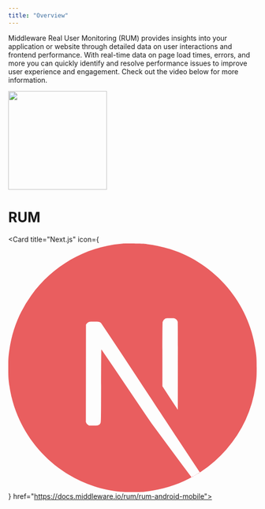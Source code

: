 ```yaml
---
title: "Overview"
---
```

Middleware Real User Monitoring (RUM) provides insights into your application or website through detailed data on user interactions and frontend performance. With real-time data on page load times, errors, and more you can quickly identify and resolve performance issues to improve user experience and engagement. Check out the video below for more information.

<a href="https://www.loom.com/share/ed0f136a6dd7436ba951356c936e0ca3" target="_blank">
  <img height="200" noZoom src="/images/rum_0.png" />
</a>

# RUM

<CardGroup cols={4}>
  <Card title="Browser" color="#e95e5f" icon="window" href="https://docs.middleware.io/rum/getting-started">
  </Card>

  <Card title="Next.js" icon={<svg xmlns="http://www.w3.org/2000/svg" fill="#e95e5f" viewBox="0 0 512 512"><path d="M380 480c-1.9 1-1.8 1.4 .1 .4a4.9 4.9 0 0 0 1.5-1c0-.3 0-.3-1.6 .6zm3.8-2c-.9 .7-.9 .7 .2 .2c.6-.3 1.1-.6 1.1-.7c0-.4-.3-.3-1.3 .6zm2.5-1.5c-.9 .7-.9 .7 .2 .2c.6-.3 1.1-.6 1.1-.7c0-.4-.3-.3-1.3 .6zm2.5-1.5c-.9 .7-.9 .7 .2 .2c.6-.3 1.1-.6 1.1-.7c0-.4-.3-.3-1.3 .6zm3.5-2.2c-1.7 1.1-2.3 1.9-.7 1c1.1-.6 2.9-2 2.6-2a9.9 9.9 0 0 0 -1.9 1zM239.2 .1c-1.1 .1-4.6 .4-7.8 .7c-72.7 6.5-140.8 45.8-184 106.1A253.4 253.4 0 0 0 2.3 218.8C.3 232.8 0 237 0 256.1s.3 23.2 2.3 37.3c13.9 96.1 82.3 176.9 175.1 206.8c16.6 5.4 34.1 9 54 11.2c7.8 .9 41.3 .9 49 0c34.4-3.8 63.5-12.3 92.2-27c4.4-2.3 5.2-2.9 4.7-3.3a4943.6 4943.6 0 0 1 -41.7-55.9l-40.9-55.3-51.3-75.9a7082.9 7082.9 0 0 0 -51.6-75.9c-.2 0-.4 33.7-.5 74.9c-.1 72.1-.2 75-1.1 76.7a9 9 0 0 1 -4.4 4.5c-1.6 .8-3 1-10.6 1h-8.7l-2.3-1.5a9.4 9.4 0 0 1 -3.3-3.6l-1-2.3 .1-100.3 .1-100.4 1.6-1.9a13.6 13.6 0 0 1 3.7-3.1c2-1 2.9-1.1 11.5-1.1c10.2 0 11.9 .4 14.6 3.3a9959 9959 0 0 1 61.8 93c33.2 50.4 78.7 119.2 101 153l40.5 61.4 2-1.3a263.3 263.3 0 0 0 52.6-46.1 254.7 254.7 0 0 0 60.2-130.9c2-14.1 2.3-18.2 2.3-37.3s-.3-23.2-2.3-37.3C495.8 122.7 427.4 41.9 334.6 12A267.8 267.8 0 0 0 281.3 .8c-4.8-.5-37.9-1-42-.6zM344 155a10 10 0 0 1 5.1 5.9c.4 1.3 .5 29.1 .4 91.8l-.1 90-15.9-24.3-15.9-24.3v-65.4c0-42.3 .2-66 .5-67.2a10.3 10.3 0 0 1 4.9-6.3c2-1 2.8-1.2 10.7-1.2c7.4 0 8.7 .1 10.4 1z"/></svg>} href="https://docs.middleware.io/rum/rum-android-mobile">
  </Card>

  <Card title="Android" color="#e95e5f" icon="android" href="https://docs.middleware.io/rum/rum-android-mobile">
  </Card>

  <Card title="iOS" color="#e95e5f" icon="apple" href="https://docs.middleware.io/rum/rum-ios">
  </Card>

  <Card title="React Native" color="#e95e5f" icon="react" href="https://docs.middleware.io/rum/rum-react">
  </Card>
</CardGroup>
